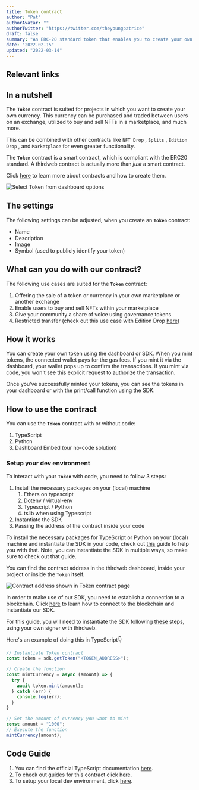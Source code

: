 ```yaml
---
title: Token contract
author: "Pat"
authorAvatar: ""
authorTwitter: "https://twitter.com/theyoungpatrice"
draft: false
summary: "An ERC-20 standard token that enables you to create your own crypto token or currency"
date: "2022-02-15"
updated: "2022-03-14"
---
```


## Relevant links

<SimpleGrid columns="2" gap="5">
  <MdxLinkCard
    title="Guides"
    subtitle="Guides about Token"
    contractType="token"
    type="guide"
  />
  <MdxLinkCard
    title="JavaScript/TypeScript docs"
    subtitle="Learn how to use the Token contract with our SDK"
    contractType="token"
    type="docs"
  />
</SimpleGrid>

## In a nutshell

The **`Token`** contract is suited for projects in which you want to create your own currency. This currency can be purchased and traded between users on an exchange, utilized to buy and sell NFTs in a marketplace, and much more.

This can be combined with other contracts like `NFT Drop` , `Splits` , `Edition Drop` , and `Marketplace` for even greater functionality.

The **`Token`** contract is a smart contract, which is compliant with the ERC20 standard. A thirdweb contract is actually more than _just_ a smart contract.

Click [here](/contracts) to learn more about contracts and how to create them.

![Select Token from dashboard options](/assets/portal/contracts/token/select-token-from-dashboard.png)

## The settings

The following settings can be adjusted, when you create an **`Token`** contract:

- Name
- Description
- Image
- Symbol (used to publicly identify your token)

## What can you do with our contract?

The following use cases are suited for the **`Token`** contract:

1. Offering the sale of a token or currency in your own marketplace or another exchange
2. Enable users to buy and sell NFTs within your marketplace
3. Give your community a share of voice using governance tokens
4. Restricted transfer (check out this use case with Edition Drop [here](/guides/make-your-nft-non-transferable))

## How it works

You can create your own token using the dashboard or SDK. When you mint tokens, the connected wallet pays for the gas fees. If you mint it via the dashboard, your wallet pops up to confirm the transactions. If you mint via code, you won't see this explicit request to authorize the transaction.

Once you've successfully minted your tokens, you can see the tokens in your dashboard or with the print/call function using the SDK.

## How to use the contract

You can use the **`Token`** contract with or without code:

1. TypeScript
2. Python
3. Dashboard Embed (our no-code solution)

### Setup your dev environment

To interact with your **`Token`** with code, you need to follow 3 steps:

1. Install the necessary packages on your (local) machine
   1. Ethers on typescript
   2. Dotenv / virtual-env
   3. Typescript / Python
   4. tslib when using Typescript
2. Instantiate the SDK
3. Passing the address of the contract inside your code

To install the necessary packages for TypeScript or Python on your (local) machine and instantiate the SDK in your code, check out [this](/guides/sdk-guide) guide to help you with that. Note, you can instantiate the SDK in multiple ways, so make sure to check out that guide.

You can find the contract address in the thirdweb dashboard, inside your project or inside the `Token` itself.

![Contract address shown in Token contract page](/assets/portal/contracts/token/token-contract-address.png)

In order to make use of our SDK, you need to establish a connection to a blockchain. Click [here](learn/connect-to-blockchain) to learn how to connect to the blockchain and instantiate our SDK.

For this guide, you will need to instantiate the SDK following [these](/learn-thirdweb/connect-to-blockchain#using-your-own-signer-with-thirdweb) steps, using your own signer with thirdweb.

Here's an example of doing this in TypeScript👇

```jsx
// Instantiate Token contract
const token = sdk.getToken("<TOKEN_ADDRESS>");

// Create the function
const mintCurrency = async (amount) => {
  try {
    await token.mint(amount);
  } catch (err) {
    console.log(err);
  }
}

// Set the amount of currency you want to mint
const amount = "1000";
// Execute the function
mintCurrency(amount);
```

## Code Guide

1. You can find the official TypeScript documentation [here](https://docs.thirdweb.com/typescript/sdk.token).
2. To check out guides for this contract click [here](/guides/token).
3. To setup your local dev environment, click [here](/guides/sdk-guide).

<MdxNavigation>
  <MdxNavigationItem
    href="/contracts/edition-drop"
    title="Edition Drop"
  />
  <MdxNavigationItem href="/contracts/marketplace" title="Marketplace" next />
</MdxNavigation>
